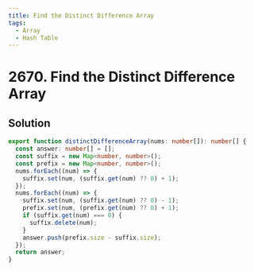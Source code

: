 ```yaml
---
title: Find the Distinct Difference Array
tags:
  - Array
  - Hash Table
---
```


# 2670. Find the Distinct Difference Array

<Badges>
  <LevelBadge level="easy" />
  <TopicBadge name="Array" slug="array" />
  <TopicBadge name="Hash Table" slug="hash-table" />
</Badges>

## Solution

```typescript filename="solution.ts" copy
export function distinctDifferenceArray(nums: number[]): number[] {
  const answer: number[] = [];
  const suffix = new Map<number, number>();
  const prefix = new Map<number, number>();
  nums.forEach((num) => {
    suffix.set(num, (suffix.get(num) ?? 0) + 1);
  });
  nums.forEach((num) => {
    suffix.set(num, (suffix.get(num) ?? 0) - 1);
    prefix.set(num, (prefix.get(num) ?? 0) + 1);
    if (suffix.get(num) === 0) {
      suffix.delete(num);
    }
    answer.push(prefix.size - suffix.size);
  });
  return answer;
}
```

<ProblemLink
  codingSite="leetcode"
  href="https://leetcode.com/problems/find-the-distinct-difference-array"
  title="Find the Distinct Difference Array"
/>
